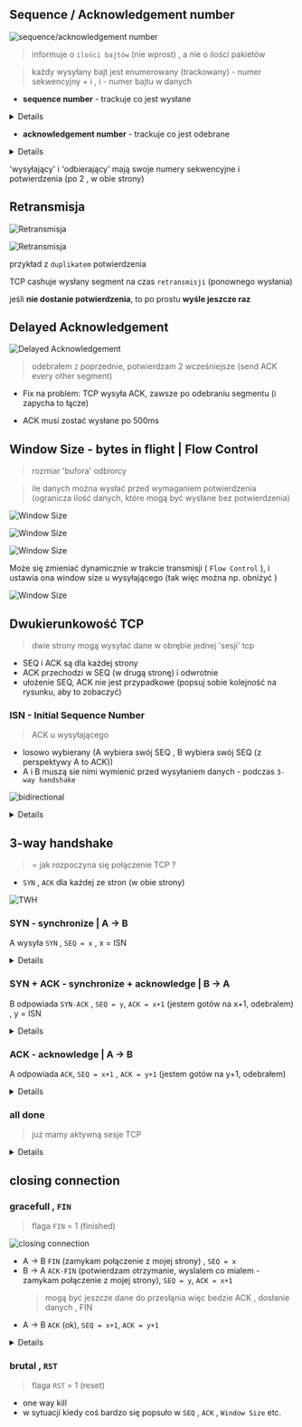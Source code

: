 
## Sequence / Acknowledgement number

![sequence/acknowledgement number](/lab11/img/img6.jpg)

> informuje o `ilości bajtów` (nie wprost) , a nie o ilości pakietów

> każdy wysyłany bajt jest enumerowany (trackowany) - numer sekwencyjny + i , i - numer bajtu w danych

- **sequence number** - trackuje co jest wysłane

<Details summary="Numery sekwencyjne...">

- **Problem**: TCP musi śledzić, które dane są od kogo i do kogo, aby zapewnić niezawodność (np. do potwierdzeń i retransmisji). Nie może jednak przypisać ID do każdego pakietu, ponieważ traktuje dane jako strumień bajtów.
- **Rozwiązanie**: Przypisanie numeru sekwencyjnego każdemu bajtowi.
- **Korzyści**: Numer sekwencyjny pozwala sprawdzić, czy każdy bajt został wysłany i potwierdzony. Umożliwia również pakowanie bajtów z różnymi numerami sekwencyjnymi do jednego segmentu.
- **W praktyce**:
  - Używa się bloków bajtów, ponieważ segmenty zawierają ciągi bajtów.
  - Numer sekwencyjny to numer pierwszego bajtu w segmencie.
  - Początkowy numer sekwencyjny dla sesji jest ustalany na początku połączenia w wiadomościach SYN (synchronizacja numerów sekwencyjnych).

</Details>

- **acknowledgement number** - trackuje co jest odebrane

<Details summary="Numery potwierdzenia..">

- **Problem**: Gdy pakujemy dane ze strumienia do segmentu TCP, chcemy mieć pewność, że konkretny segment dotarł do odbiorcy.
- **Idea**: Przypisanie numeru potwierdzenia każdemu segmentowi.
- **Korzyści**: Umożliwia to asynchroniczne wysyłanie segmentów - możemy wysłać wiele segmentów naraz i otrzymać potwierdzenie dla każdego z nich, dzięki czemu wiadomo, który segment został potwierdzony.
- **W praktyce**:
  - Numer sekwencyjny identyfikuje zarówno dane, jak i potwierdzenie.
  - Potwierdzenie używa numeru sekwencyjnego ostatniego bajtu z segmentu + 1.
  - Numer potwierdzenia to następny numer sekwencyjny, którego wysyłający wiadomość ACK (acknowledge) się spodziewa, co zapewnia właściwą kolejność.

</Details>

'wysyłający' i 'odbierający' mają swoje numery sekwencyjne i potwierdzenia (po 2 , w obie strony)

## Retransmisja

<Carousel>

![Retransmisja](/lab11/img/img7.jpg)

<div>

![Retransmisja](/lab11/img/img8.jpg)

<span> przykład z `duplikatem` potwierdzenia </span>

</div>

</Carousel>

TCP cashuje wysłany segment na czas `retransmisji` (ponownego wysłania)

jeśli **nie dostanie potwierdzenia**, to po prostu **wyśle jeszcze raz**

## Delayed Acknowledgement

![Delayed Acknowledgement](/lab11/img/img9.jpg)

> odebrałem `2` poprzednie, potwierdzam 2 wcześniejsze (send ACK every other segment)

- Fix na problem: TCP wysyła ACK, zawsze po odebraniu segmentu (i zapycha to łącze)

- ACK musi zostać wysłane po 500ms

## Window Size - bytes in flight | Flow Control

> rozmiar 'bufora' odbiorcy

> ile danych można wysłać przed wymaganiem potwierdzenia (ogranicza ilość danych, które mogą być wysłane bez potwierdzenia)

<Carousel>

![Window Size](/lab11/img/img10.jpg)

![Window Size](/lab11/img/img11.jpg)

![Window Size](/lab11/img/img12.jpg)

</Carousel>

Może się zmieniać dynamicznie w trakcie transmisji ( `Flow Control` ), i ustawia ona window size u wysyłającego (tak więc można np. obniżyć )

![Window Size](/lab11/img/img13.jpg)

## Dwukierunkowość TCP

> dwie strony mogą wysyłać dane w obrębie jednej 'sesji' tcp

- SEQ i ACK są dla każdej strony
- ACK przechodzi w SEQ (w drugą stronę) i odwrotnie
- ułożenie SEQ, ACK nie jest przypadkowe (popsuj sobie kolejność na rysunku, aby to zobaczyć)

### ISN - Initial Sequence Number

> ACK u wysyłającego

- losowo wybierany (A wybiera swój SEQ , B wybiera swój SEQ (z perspektywy A to ACK))
- A i B muszą sie nimi wymienić przed wysyłaniem danych - podczas `3-way handshake`

![bidirectional](/lab11/img/img14.jpg)

<Details summary="opis co sie dzieje na rysunku...">

<Steps>

### 1) A wysyła dane do B

- `SEQ` - losowe
- `ACK` - ISN (Initial SEQ number), będzie używane przez B jako jego `SEQ`

### 2) B wysyła dane do A

- `ACK` = 1001 (old_seq) + 200 (odebranie) - przy okazji akceptuje 1)
- `SEQ` = 3001 (nowo ustawione) (wysyłając 300)

### 3) B wysyła dane do A

- `ACK` = 1001 + 200 (znowu sobie potwierdza odebranie) - przy okazji akceptuje 2)
- `SEQ` = 3001 + 300 (bo wcześniej wysłał 300)

### 4) A wysyła dane do B

- `SEQ` = 1001 + 200 (bo wczesniej wysłał 200)
- `ACK` = 3001 + 300 + 300 (bo odebrał 300 i 300) - nie ma tu Acknowledgement powiadomienia, bo było ono zawarte przez ACK w 2., 3.

### 5) A wysyła dane do B

- `SEQ` = 1201 + 200 (bo wczesniej wysłał 200)
- `ACK` = 3001 + 300 + 300 (bo odebrał 300 i 300) - nie ma tu Acknowledgement powiadomienia, bo było ono zawarte przez ACK w 2.,

### 6) B potwierdza odebranie od a

> B nie chciał wysyłać danych, ale musiał potwierdzić odebranie (bo otrzymał już 2 i jest zmuszony)

- `ACK` = 1201 + 200 + 200 (bo odebrał 200 , 200)
- `SEQ` = 3601

### 7) A wysyła dane do B

- `SEQ` = 1601 (ACK z 6. )
- `ACK` = 3601 (SEQ z 6.) + 0 bo B nic nie wysłał było to tylko potwierdzenie

</Steps>

</Details>

## 3-way handshake

> = jak rozpoczyna się połączenie TCP ?

- `SYN` , `ACK` dla każdej ze stron (w obie strony)

![TWH](/lab11/img/img2.jpg)

<Steps>

### SYN - synchronize | A -> B

A wysyła `SYN` , `SEQ = x` , x = ISN

<Details summary='wygląd nagłówka TCP'>

![SYN](/lab11/img/img15.jpg)

flagi:

- SYN = 1
- ACK = 0 -> ACK nie jest brane pod uwage (bo to jest pierwszy pakiet)

wartości:

- SEQ = 1000 (x) (ISN)
- ACK = 0 (jaki kolwiek tak naprawde)

</Details>

### SYN + ACK - synchronize + acknowledge | B -> A

B odpowiada `SYN-ACK` , `SEQ = y`, `ACK = x+1` (jestem gotów na x+1, odebralem) , y = ISN

<Details summary='wygląd nagłówka TCP'>

![SYN](/lab11/img/img16.jpg)

flagi: (SYN, ACK powinny byc brane pod uwage)

- SYN = 1
- ACK = 1

wartości:

- SEQ = 3000 (y) (ISN)
- ACK = 1001 (x+1) (akceptuje krok poprzedni)

</Details>

### ACK - acknowledge | A -> B

A odpowiada `ACK`, `SEQ = x+1` , `ACK = y+1` (jestem gotów na y+1, odebrałem)

<Details summary='wygląd nagłówka TCP'>

![SYN](/lab11/img/img17.jpg)

flagi:

- SYN = 0
- ACK = 1

</Details>

</Steps>

### all done

> już mamy aktywną sesje TCP

<Details summary='całość, flagi...'>

![TWH](/lab11/img/img18.jpg)

flagi: (teraz same ACK lecą)

- SYN = 0
- ACK = 1

</Details>

## closing connection

### gracefull , `FIN`

> flaga `FIN` = 1 (finished)

![closing connection](/lab11/img/img19.jpg)

- A -> B `FIN` (zamykam połączenie z mojej strony) , `SEQ = x`
- B -> A `ACK-FIN` (potwierdzam otrzymanie, wyslalem co mialem - zamykam połączenie z mojej strony), `SEQ = y`, `ACK = x+1`
  > mogą być jeszcze dane do przesłąnia więc bedzie ACK , dosłanie danych , FIN
- A -> B `ACK` (ok), `SEQ = x+1`, `ACK = y+1`

<Details summary='przyklad z wyslaniem danych przed FIN'>

![closing connection](/lab11/img/img20.jpg)

4. ma `ACK` = 1602 zamiast 1601 aby potwierdzić odebranie 1601 (FIN)

</Details>

### brutal , `RST`

> flaga `RST` = 1 (reset)

- one way kill
- w sytuacji kiedy coś bardzo się popsuło w `SEQ` , `ACK` , `Window Size` etc.
